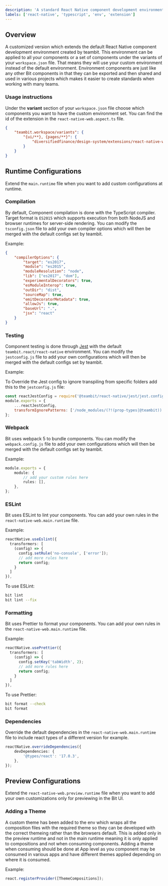```yaml
---
description: 'A standard React Native component development environment'
labels: ['react-native', 'typescript', 'env', 'extension']
---
```


## Overview

A customized version which extends the default React Native component development environment created by teambit. This environment can be applied to all your components or a set of components under the variants of your `workspace.json` file. That means they will use your custom environment instead of the default environment. Environment components are just like any other Bit components in that they can be exported and then shared and used in various projects which makes it easier to create standards when working with many teams.

### Usage instructions

Under the **variant** section of your `workspace.json` file choose which components you want to have the custom environment set. You can find the id of the extension in the `react-native-web.aspect.ts` file.

```json
{
	"teambit.workspace/variants": {
		"{ui/**}, {pages/**}": {
			"diversifiedfinance/design-system/extensions/react-native-web": {}
		}
	}
}
```

## Runtime Configurations

Extend the `main.runtime` file when you want to add custom configurations at runtime.

### Compilation

By default, Component compilation is done with the TypeScript compiler. Target format is `ES2015` which
supports execution from both NodeJS and browser runtimes for server-side rendering. You can modify the `tsconfig.json` file to add your own compiler options which will then be merged with the default configs set by teambit.

Example:

```json
{
	"compilerOptions": {
		"target": "es2017",
		"module": "es2015",
		"moduleResolution": "node",
		"lib": ["es2017", "dom"],
		"experimentalDecorators": true,
		"esModuleInterop": true,
		"outDir": "dist",
		"sourceMap": true,
		"emitDecoratorMetadata": true,
		"allowJs": true,
		"baseUrl": ".",
		"jsx": "react"
	}
}
```

### Testing

Component testing is done through [Jest](https://jestjs.io/) with the default `teambit.react/react-native` environment. You can modify the `jestconfig.js` file to add your own configurations which will then be merged with the default configs set by teambit.

Example:

To Override the Jest config to ignore transpiling from specific folders add this to the `jestconfig.js` file:

```js
const reactJestConfig = require('@teambit/react-native/jest/jest.config');
module.exports = {
	...reactJestConfig,
	transformIgnorePatterns: ['/node_modules/(?!(prop-types|@teambit))'],
};
```

### Webpack

Bit uses webpack 5 to bundle components. You can modify the `webpack.config.js` file to add your own configurations which will then be merged with the default configs set by teambit.

Example:

```ts
module.exports = {
	module: {
		// add your custom rules here
		rules: [],
	},
};
```

### ESLint

Bit uses ESLint to lint your components. You can add your own rules in the `react-native-web.main.runtime` file.

Example:

```ts
reactNative.useEslint({
  transformers: [
    (config) => {
      config.setRule('no-console', ['error']);
      // add more rules here
      return config;
    }
  ]
}),
```

To use ESLint:

```bash
bit lint
bit lint --fix
```

### Formatting

Bit uses Prettier to format your components. You can add your own rules in the `react-native-web.main.runtime` file.

Example:

```ts
reactNative.usePrettier({
  transformers: [
    (config) => {
      config.setKey('tabWidth', 2);
      // add more rules here
      return config;
    }
  ]
}),
```

To use Prettier:

```bash
bit format --check
bit format
```

### Dependencies

Override the default dependencies in the `react-native-web.main.runtime` file to include react types of a different version for example.

```ts
reactNative.overrideDependencies({
	devDependencies: {
		'@types/react': '17.0.3',
	},
});
```

## Preview Configurations

Extend the `react-native-web.preview.runtime` file when you want to add your own customizations only for previewing in the Bit UI.

### Adding a Theme

A custom theme has been added to the env which wraps all the composition files with the required theme so they can be developed with the correct themeing rather than the browsers default. This is added only in the preview runtime and not in the main runtime meaning it is only applied to compositions and not when consuming components. Adding a theme when consuming should be done at App level as you component may be consumed in various apps and have different themes applied depending on where it is consumed.

Example:

```ts
react.registerProvider([ThemeCompositions]);
```
